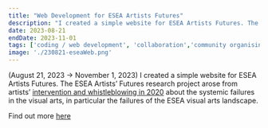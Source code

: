 ```yaml
---
title: "Web Development for ESEA Artists Futures"
description: "I created a simple website for ESEA Artists Futures. The ESEA Artists’ Futures research project arose from artists’ intervention and whistleblowing in 2020 about the systemic failures in the visual arts, in particular the failures of the ESEA visual arts landscape. (August 21, 2023 → November 1, 2023)"
date: 2023-08-21
endDate: 2023-11-01
tags: ['coding / web development', 'collaboration','community organising','working with']
image: './230821-eseaWeb.png'
---
```


(August 21, 2023 → November 1, 2023) I created a simple website for ESEA Artists Futures. The ESEA Artists’ Futures research project arose from artists’ [intervention and whistleblowing in 2020](https://eseaartistsfutures.com/about-2/) about the systemic failures in the visual arts, in particular the failures of the ESEA visual arts landscape. 

Find out more [here](https://eseaartistsfutures.com/)